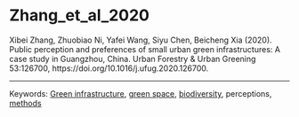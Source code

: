 # Zhang_et_al_2020

Xibei Zhang, Zhuobiao Ni, Yafei Wang, Siyu Chen, Beicheng Xia (2020). Public perception and preferences of small urban green infrastructures: A case study in Guangzhou, China. Urban Forestry & Urban Greening 53:126700,
https://doi.org/10.1016/j.ufug.2020.126700.

---

Keywords: [Green infrastructure](../topics/GreenInfrastructure.qmd), [green space](../topics/GreenSpace.qmd), [biodiversity](../topics/Biodiversity.qmd), perceptions, [methods](../topics/Methods.qmd)

